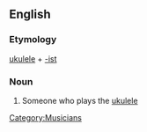 ==English==

===Etymology===
[[ukulele]] + [[-ist]]

===Noun===
{{en-noun}}

# Someone who plays the [[ukulele]]

[[Category:Musicians]]